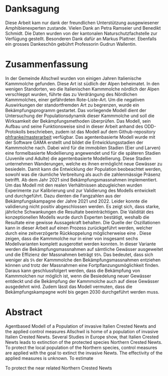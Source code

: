 # Danksagung {-}
Diese Arbeit kam nur dank der freundlichen Unterstützung ausgewiesener Amphibienexperten zustande. Vielen Dank an Petra Ramseier und Benedikt Schmidt. Die Daten wurden von der kantonalen Naturschutzfachstelle zur Verfügung gestellt. Besonderen Dank dafür an Markus Plattner.
Ebenfalls ein grosses Dankeschön gebührt Professorin Gudrun Wallentin. 


# Zusammenfassung {-}
In der Gemeinde Allschwil wurden von einigen Jahren Italienische Kammmolche gefunden. Diese Art ist südlich der Alpen beheimatet. In den wenigen Standorten, wo die Italienischen Kammmolche nördlich der Alpen verschleppt wurden, führte das zu Verdrängung des Nördlichen Kammmolches, einer gefährdeten Rote-Liste-Art. Um die negativen Auswirkungen der standortfremden Art zu begrenzen, wurde ein Bekämpfungsprogramm gestartet. Das vorliegende Modell dient der Untersuchung der Populationsdynamik dieser Kammmolche und soll die Wirksamkeit der Bekämpfungsmethoden überprüfen. Das Modell, sein Aufbau und seine Funktionsweise sind in dieser Arbeit anhand des ODD- Protokolls beschrieben, zudem ist das Modell auf dem Github-repository [phfranke/masterarbeit](https://github.com/phfranke/masterarbeit) verfügbar. Das agentenbasierte Modell wurde mit der Software GAMA erstellt und bildet die Entwicklungsstadien der Kammmolche nach. Dabei wird für die immobilen Stadien (Eier und Larven) eine formelbasierte Modellierung angewendet und für die späteren Stadien (Juvenile und Adulte) die agentenbasierte Modellierung. Diese Stadien unternehmen Wanderungen, welche es ihnen ermöglicht neue Gewässer zu besiedeln. Damit kann die Entwicklung der Population beobeachtet werden, sowohl was die räumliche Verbreitung als auch die zahlenmässige Präsenz betrifft. Ab dem Jahr 2021 sind Bekämpfungsmassnahmen implementiert.
Um das Modell mit den realen Verhältnissen abzugleichen wurden Experimente zur Kalibrierung und zur Validierung des Modells entwickelt und durchgeführt. Dazu dienten die Fangzahlen aus der Bekämpfungskampagne der Jahre 2021 und 2022. Leider konnte die validierung nicht positiv abgeschlossen werden. Es zeigt sich, dass starke, jährliche Schwankungen die Resultate beeinträchtigen. Die Validität des konzeptionellen Modells wurde durch Experten bestätigt, weshalb die Resultate eine gewisse Aussagekraft behalten. Die Quelle der Oszillationen kann in dieser Arbeit auf einen Prozess zurückgeführt werden, welcher durch eine zeitverzögerte Rückkoppelung möglicherweise eine .
Diese zeigen, dass die Kammmolche nur in einer von insgesamt sechs Modellvarianten komplett ausgerottet werden konnten. In dieser Variante werden die Bekämpfungsmassnahmen auf sämtliche Gewässer ausgeweitet und die Effizienz der Massnahmen beträgt `95%`. Das bedeutet, dass sich weniger als `5%` der Kammmolche den Bekämpfungsmassnahmen entziehen können und trotz der Massnahmen eine Fortpflanzungsmöglichkeit finden.  Daraus kann geschlussfolgert werden, dass die Bekämpfung von Kammmolchen nur möglich ist, wenn die Besiedelung neuer Gewässer entdeckt und die Bekämpfung der Kammmolche auch auf diese Gewässer ausgedehnt wird. Zudem lässt das Modell vermuten, dass die Bekämpfungskampagne wohl bis gegen 2030 durchgeführt werden muss.


# Abstract {-}
Agentbased Modell of a Population of invasive Italien Crested Newts and the applied control measures
Allschwil is home of a population of invasive Italien Crested Newts. Several Studies in Europe show, that Italien Crested Newts leads to extinction of the protected species Northern Crested Newts. To protect the local population of the Northern species, control measures are applied with the goal to extinct the invasive Newts. The effectivity of the applied measures is unknown. To estimate 

To protect the near related Northern Crested Newts
